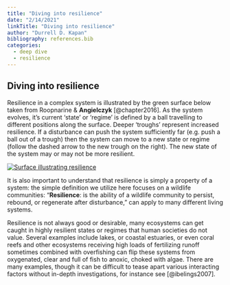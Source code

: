 ```yaml
---
title: "Diving into resilience"
date: "2/14/2021"
linkTitle: "Diving into resilience"
author: "Durrell D. Kapan"
bibliography: references.bib
categories:
  - deep dive
  - resilience
---
```


## Diving into resilience

<!-- add info here -->

Resilience in a complex system is illustrated by the green surface below taken from Roopnarine & **Angielczyk** [@chapter2016]. As the system evolves, it's current 'state' or 'regime' is defined by a ball travelling to different positions along the surface. Deeper 'troughs' represent increased resilience. If a disturbance can push the system sufficiently far (e.g. push a ball out of a trough) then the system can move to a new state or regime (follow the dashed arrow to the new trough on the right). The new state of the system may or may not be more resilient.

[![Surface illustrating resilience](images/Roopnarine_Angielczyk_2016_Resilience_Image_transparent.png){fig-alt="Figure from Roopnarine and Angielczyk 2016."}](https://www.researchgate.net/publication/309242056_The_Stability_of_Ecological_Communities_as_an_Agent_of_Evolutionary_Selection)

It is also important to understand that resilience is simply a property of a system: the simple definition we utilize here focuses on a wildlife communities: "**Resilience**: is the ability of a wildlife community to persist, rebound, or regenerate after disturbance," can apply to many different living systems.

Resilience is not always good or desirable, many ecosystems can get caught in highly resilient states or regimes that human societies do not value. Several examples include lakes, or coastal estuaries, or even coral reefs and other ecosystems receiving high loads of fertilizing runoff sometimes combined with overfishing can flip these systems from oxygenated, clear and full of fish to anoxic, choked with algae. There are many examples, though it can be difficult to tease apart various interacting factors without in-depth investigations, for instance see [@ibelings2007].
